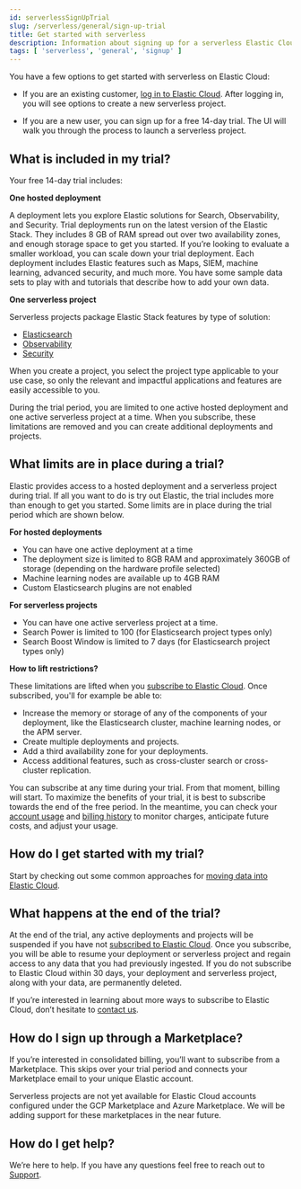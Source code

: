 ```yaml
---
id: serverlessSignUpTrial
slug: /serverless/general/sign-up-trial
title: Get started with serverless 
description: Information about signing up for a serverless Elastic Cloud trial
tags: [ 'serverless', 'general', 'signup' ]
---
```


You have a few options to get started with serverless on Elastic Cloud:

- If you are an existing customer, [log in to Elastic Cloud](https://cloud.elastic.co/login). After logging in, you will see options to create a new serverless project.

- If you are a new user, you can sign up for a free 14-day trial. The UI will walk you through the process to launch a serverless project.

## What is included in my trial?

Your free 14-day trial includes:

**One hosted deployment**

 A deployment lets you explore Elastic solutions for Search, Observability, and Security. Trial deployments run on the latest version of the Elastic Stack. They includes 8 GB of RAM spread out over two availability zones, and enough storage space to get you started. If you’re looking to evaluate a smaller workload, you can scale down your trial deployment.
Each deployment includes Elastic features such as Maps, SIEM, machine learning, advanced security, and much more. You have some sample data sets to play with and tutorials that describe how to add your own data.

**One serverless project**

 Serverless projects package Elastic Stack features by type of solution: 

- [Elasticsearch](https://docs.elastic.co/serverless/elasticsearch/what-is-elasticsearch-serverless)
- [Observability](https://docs.elastic.co/serverless/observability/what-is-observability-serverless)
- [Security](https://docs.elastic.co/serverless/security/what-is-security-serverless)

When you create a project, you select the project type applicable to your use case, so only the relevant and impactful applications and features are easily accessible to you.

<DocCallOut color="success" title="">
	During the trial period, you are limited to one active hosted deployment and one active serverless project at a time. When you subscribe, these limitations are removed and you can create additional deployments and projects.
</DocCallOut>

## What limits are in place during a trial?

Elastic provides access to a hosted deployment and a serverless project during trial. If all you want to do is try out Elastic, the trial includes more than enough to get you started. Some limits are in place during the trial period which are shown below.

**For hosted deployments**

- You can have one active deployment at a time
- The deployment size is limited to 8GB RAM and approximately 360GB of storage (depending on the hardware profile selected)
- Machine learning nodes are available up to 4GB RAM
- Custom Elasticsearch plugins are not enabled

**For serverless projects**

- You can have one active serverless project at a time.
- Search Power is limited to 100 (for Elasticsearch project types only)
- Search Boost Window is limited to 7 days (for Elasticsearch project types only)

**How to lift restrictions?**

These limitations are lifted when you [subscribe to Elastic Cloud](https://www.elastic.co/guide/en/cloud/current/ec-billing-details.html). Once subscribed, you'll for example be able to:

- Increase the memory or storage of any of the components of your deployment, like the Elasticsearch cluster, machine learning nodes, or the APM server.
- Create multiple deployments and projects.
- Add a third availability zone for your deployments.
- Access additional features, such as cross-cluster search or cross-cluster replication.

You can subscribe at any time during your trial. From that moment, billing will start. To maximize the benefits of your trial, it is best to subscribe towards the end of the free period. In the meantime, you can check your [account usage](https://www.elastic.co/guide/en/cloud/current/ec-account-usage.html) and [billing history](https://www.elastic.co/guide/en/cloud/current/ec-billing-history.html) to monitor charges, anticipate future costs, and adjust your usage.

## How do I get started with my trial?

Start by checking out some common approaches for [moving data into Elastic Cloud](https://www.elastic.co/guide/en/cloud/current/ec-cloud-ingest-data.html#ec-ingest-methods).

## What happens at the end of the trial?

At the end of the trial, any active deployments and projects will be suspended if you have not [subscribed to Elastic Cloud](https://www.elastic.co/guide/en/cloud/current/ec-billing-details.html). Once you subscribe, you will be able to resume your deployment or serverless project and regain access to any data that you had previously ingested. If you do not subscribe to Elastic Cloud within 30 days, your deployment and serverless project, along with your data, are permanently deleted.

If you’re interested in learning about more ways to subscribe to Elastic Cloud, don’t hesitate to [contact us](https://www.elastic.co/contact).

## How do I sign up through a Marketplace?

If you’re interested in consolidated billing, you’ll want to subscribe from a Marketplace. This skips over your trial period and connects your Marketplace email to your unique Elastic account.

<DocCallOut title="">
	Serverless projects are not yet available for Elastic Cloud accounts configured under the GCP Marketplace and Azure Marketplace. We will be adding support for these marketplaces in the near future.
</DocCallOut>

## How do I get help?

We’re here to help. If you have any questions feel free to reach out to [Support](https://cloud.elastic.co/support).